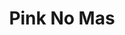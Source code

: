 ---
title: Pink No Mas
media: 
dimensions: 30" x 36"
hero_image: ../../images/gallery/pink_no_mas.jpg
sale_status: Sold
---